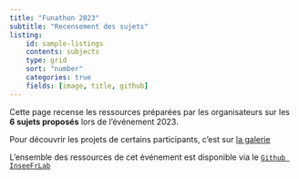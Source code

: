 ```yaml
---
title: "Funathon 2023"
subtitle: "Recensement des sujets"
listing:
    id: sample-listings
    contents: subjects
    type: grid
    sort: "number"
    categories: true
    fields: [image, title, github]
---
```


Cette page recense les ressources préparées par les organisateurs sur les __6 sujets proposés__
lors de l'événement 2023.

Pour découvrir les projets de certains participants, c'est sur [la galerie](./gallery.qmd)

::: {#sample-listings}
:::

L'ensemble des ressources de cet événement est disponible via le [`Github InseeFrLab`](https://github.com/InseeFrLab/funathon2023)